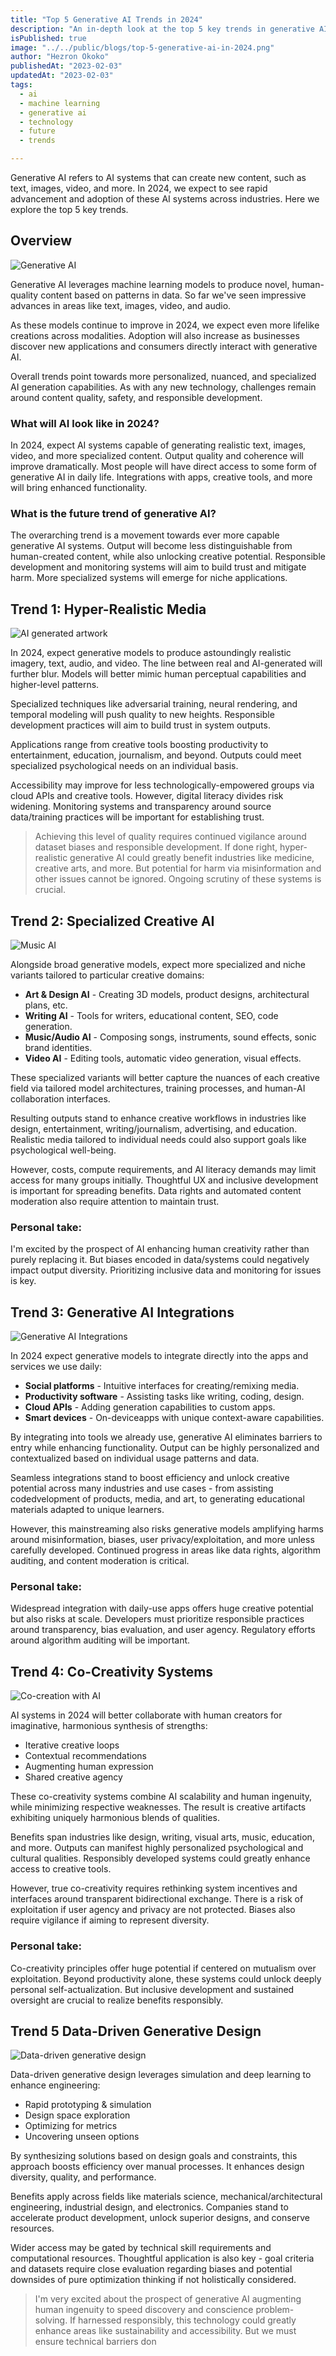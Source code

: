 ```yaml
---
title: "Top 5 Generative AI Trends in 2024"
description: "An in-depth look at the top 5 key trends in generative AI during 2024 - from hyper-realistic media to specialized creativity tools, integrations, co-creativity systems, and data-driven generative design."
isPublished: true
image: "../../public/blogs/top-5-generative-ai-in-2024.png"
author: "Hezron Okoko"
publishedAt: "2023-02-03"
updatedAt: "2023-02-03"  
tags:
  - ai
  - machine learning
  - generative ai
  - technology
  - future
  - trends

---
```



Generative AI refers to AI systems that can create new content, such as text, images, video, and more. In 2024, we expect to see rapid advancement and adoption of these AI systems across industries. Here we explore the top 5 key trends.

## Overview  

![Generative AI](https://masterofcode.com/wp-content/uploads/2023/10/Generative-AI-Technology-Trends.png)

Generative AI leverages machine learning models to produce novel, human-quality content based on patterns in data. So far we've seen impressive advances in areas like text, images, video, and audio. 

As these models continue to improve in 2024, we expect even more lifelike creations across modalities. Adoption will also increase as businesses discover new applications and consumers directly interact with generative AI.

Overall trends point towards more personalized, nuanced, and specialized AI generation capabilities. As with any new technology, challenges remain around content quality, safety, and responsible development.

### What will AI look like in 2024?

In 2024, expect AI systems capable of generating realistic text, images, video, and more specialized content. Output quality and coherence will improve dramatically. Most people will have direct access to some form of generative AI in daily life. Integrations with apps, creative tools, and more will bring enhanced functionality.

### What is the future trend of generative AI?  

The overarching trend is a movement towards ever more capable generative AI systems. Output will become less distinguishable from human-created content, while also unlocking creative potential. Responsible development and monitoring systems will aim to build trust and mitigate harm. More specialized systems will emerge for niche applications.

## Trend 1: Hyper-Realistic Media


![AI generated artwork](https://i.ibb.co/1LR648G/creative-ai-artwork.png)

In 2024, expect generative models to produce astoundingly realistic imagery, text, audio, and video. The line between real and AI-generated will further blur. Models will better mimic human perceptual capabilities and higher-level patterns.

Specialized techniques like adversarial training, neural rendering, and temporal modeling will push quality to new heights. Responsible development practices will aim to build trust in system outputs.

Applications range from creative tools boosting productivity to entertainment, education, journalism, and beyond. Outputs could meet specialized psychological needs on an individual basis.  

Accessibility may improve for less technologically-empowered groups via cloud APIs and creative tools. However, digital literacy divides risk widening. Monitoring systems and transparency around source data/training practices will be important for establishing trust.


 >Achieving this level of quality requires continued vigilance around dataset biases and responsible development. If done right, hyper-realistic generative AI could greatly benefit industries like medicine, creative arts, and more. But potential for harm via misinformation and other issues cannot be ignored. Ongoing scrutiny of these systems is crucial.

## Trend 2: Specialized Creative AI

![Music AI](https://i.ibb.co/G2LDwLj/Music-AI.png)

Alongside broad generative models, expect more specialized and niche variants tailored to particular creative domains:

- **Art & Design AI** - Creating 3D models, product designs, architectural plans, etc.
- **Writing AI** - Tools for writers, educational content, SEO, code generation.
- **Music/Audio AI** - Composing songs, instruments, sound effects, sonic brand identities. 
- **Video AI** - Editing tools, automatic video generation, visual effects.

These specialized variants will better capture the nuances of each creative field via tailored model architectures, training processes, and human-AI collaboration interfaces.

Resulting outputs stand to enhance creative workflows in industries like design, entertainment, writing/journalism, advertising, and education. Realistic media tailored to individual needs could also support goals like psychological well-being.

However, costs, compute requirements, and AI literacy demands may limit access for many groups initially. Thoughtful UX and inclusive development is important for spreading benefits. Data rights and automated content moderation also require attention to maintain trust.

### Personal take:  
I'm excited by the prospect of AI enhancing human creativity rather than purely replacing it. But biases encoded in data/systems could negatively impact output diversity. Prioritizing inclusive data and monitoring for issues is key.

## Trend 3: Generative AI Integrations

![Generative AI Integrations](https://i.ibb.co/7Nwp0M3/Generative-AI-Integrations.png)

In 2024 expect generative models to integrate directly into the apps and services we use daily:

- **Social platforms** - Intuitive interfaces for creating/remixing media.
- **Productivity software** - Assisting tasks like writing, coding, design. 
- **Cloud APIs** - Adding generation capabilities to custom apps.
- **Smart devices** - On-deviceapps with unique context-aware capabilities.

By integrating into tools we already use, generative AI eliminates barriers to entry while enhancing functionality. Output can be highly personalized and contextualized based on individual usage patterns and data.

Seamless integrations stand to boost efficiency and unlock creative potential across many industries and use cases - from assisting codedvelopment of products, media, and art, to generating educational materials adapted to unique learners.

However, this mainstreaming also risks generative models amplifying harms around misinformation, biases, user privacy/exploitation, and more unless carefully developed. Continued progress in areas like data rights, algorithm auditing, and content moderation is critical.

### Personal take:  
Widespread integration with daily-use apps offers huge creative potential but also risks at scale. Developers must prioritize responsible practices around transparency, bias evaluation, and user agency. Regulatory efforts around algorithm auditing will be important.

## Trend 4: Co-Creativity Systems

![Co-creation with AI](https://i.ibb.co/gDdnKk6/Co-creation.png)

AI systems in 2024 will better collaborate with human creators for imaginative, harmonious synthesis of strengths:

- Iterative creative loops 
- Contextual recommendations 
- Augmenting human expression
- Shared creative agency  

These co-creativity systems combine AI scalability and human ingenuity, while minimizing respective weaknesses. The result is creative artifacts exhibiting uniquely harmonious blends of qualities.

Benefits span industries like design, writing, visual arts, music, education, and more. Outputs can manifest highly personalized psychological and cultural qualities. Responsibly developed systems could greatly enhance access to creative tools.

However, true co-creativity requires rethinking system incentives and interfaces around transparent bidirectional exchange. There is a risk of exploitation if user agency and privacy are not protected. Biases also require vigilance if aiming to represent diversity.

### Personal take:  
Co-creativity principles offer huge potential if centered on mutualism over exploitation. Beyond productivity alone, these systems could unlock deeply personal self-actualization. But inclusive development and sustained oversight are crucial to realize benefits responsibly.

## Trend 5 Data-Driven Generative Design

![Data-driven generative design](https://i.ibb.co/LYPyVKP/DDGD.png)

Data-driven generative design leverages simulation and deep learning to enhance engineering:

- Rapid prototyping & simulation
- Design space exploration   
- Optimizing for metrics  
- Uncovering unseen options

By synthesizing solutions based on design goals and constraints, this approach boosts efficiency over manual processes. It enhances design diversity, quality, and performance.

Benefits apply across fields like materials science, mechanical/architectural engineering, industrial design, and electronics. Companies stand to accelerate product development, unlock superior designs, and conserve resources.

Wider access may be gated by technical skill requirements and computational resources. Thoughtful application is also key - goal criteria and datasets require close evaluation regarding biases and potential downsides of pure optimization thinking if not holistically considered.


>I'm very excited about the prospect of generative AI augmenting human ingenuity to speed discovery and conscience problem-solving. If harnessed responsibly, this technology could greatly enhance areas like sustainability and accessibility. But we must ensure technical barriers don
